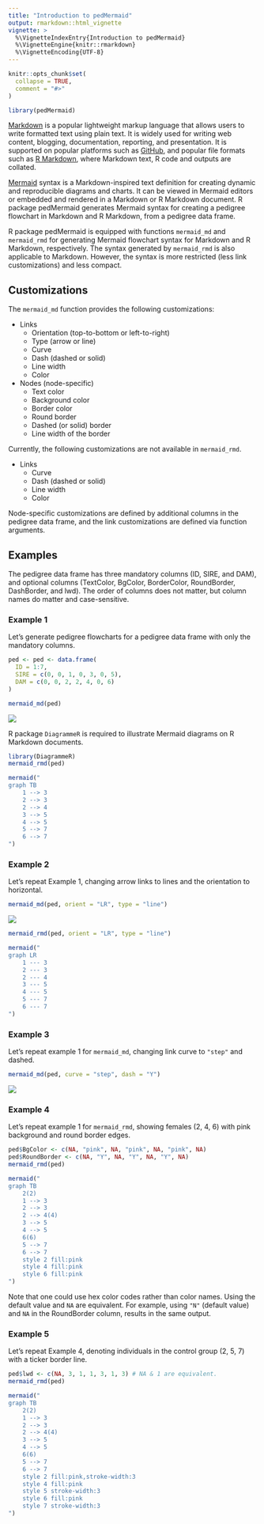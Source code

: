 ```yaml
---
title: "Introduction to pedMermaid"
output: rmarkdown::html_vignette
vignette: >
  %\VignetteIndexEntry{Introduction to pedMermaid}
  %\VignetteEngine{knitr::rmarkdown}
  %\VignetteEncoding{UTF-8}
---
```


```r
knitr::opts_chunk$set(
  collapse = TRUE,
  comment = "#>"
)
```

```r
library(pedMermaid)
```

[Markdown](https://www.markdownguide.org/) is a popular lightweight markup language that allows users to write formatted text using plain text.
It is widely used for writing web content, blogging, documentation, reporting, and presentation.
It is supported on popular platforms such as [GitHub](https://github.com/), and popular file formats such as [R Markdown](https://rmarkdown.rstudio.com/), where Markdown text, R code and outputs are collated.

[Mermaid](https://mermaid.js.org/) syntax is a Markdown-inspired text definition for creating dynamic and reproducible diagrams and charts.
It can be viewed in Mermaid editors or embedded and rendered in a Markdown or R Markdown document.
R package pedMermaid generates Mermaid syntax for creating a pedigree flowchart in Markdown and R Markdown, from a pedigree data frame.

R package pedMermaid is equipped with functions `mermaid_md` and `mermaid_rmd` for generating Mermaid flowchart syntax for Markdown and R Markdown, respectively.
The syntax generated by `mermaid_rmd` is also applicable to Markdown.
However, the syntax is more restricted (less link customizations) and less compact.

## Customizations

The `mermaid_md` function provides the following customizations:

- Links
  - Orientation (top-to-bottom or left-to-right)
  - Type (arrow or line)
  - Curve
  - Dash (dashed or solid)
  - Line width
  - Color
- Nodes (node-specific)
  - Text color
  - Background color
  - Border color
  - Round border
  - Dashed (or solid) border
  - Line width of the border

Currently, the following customizations are not available in `mermaid_rmd`.

- Links
  - Curve
  - Dash (dashed or solid)
  - Line width
  - Color

Node-specific customizations are defined by additional columns in the pedigree data frame,
and the link customizations are defined via function arguments.

## Examples

The pedigree data frame has three mandatory columns (ID, SIRE, and DAM), and optional columns
(TextColor, BgColor, BorderColor, RoundBorder, DashBorder, and lwd).
The order of columns does not matter, but column names do matter and case-sensitive.

### Example 1

Let's generate pedigree flowcharts for a pedigree data frame with only the mandatory columns.

```r
ped <- ped <- data.frame(
  ID = 1:7,
  SIRE = c(0, 0, 1, 0, 3, 0, 5),
  DAM = c(0, 0, 2, 2, 4, 0, 6)
)

mermaid_md(ped)
```

![](example1.png)

R package `DiagrammeR` is required to illustrate Mermaid diagrams on R Markdown documents.

```r
library(DiagrammeR)
mermaid_rmd(ped)
```

```r
mermaid("
graph TB
    1 --> 3
    2 --> 3
    2 --> 4
    3 --> 5
    4 --> 5
    5 --> 7
    6 --> 7
")
```

### Example 2

Let's repeat Example 1, changing arrow links to lines and the orientation to horizontal.

```r
mermaid_md(ped, orient = "LR", type = "line")
```

![](example2.png)

```r
mermaid_rmd(ped, orient = "LR", type = "line")
```

```r
mermaid("
graph LR
    1 --- 3
    2 --- 3
    2 --- 4
    3 --- 5
    4 --- 5
    5 --- 7
    6 --- 7
")
```

### Example 3

Let's repeat example 1 for `mermaid_md`, changing link curve to `"step"` and dashed.

```r
mermaid_md(ped, curve = "step", dash = "Y")
```

![](example3.png)

### Example 4

Let's repeat example 1 for `mermaid_rmd`, showing females (2, 4, 6) with pink background and round border edges.

```r
ped$BgColor <- c(NA, "pink", NA, "pink", NA, "pink", NA)
ped$RoundBorder <- c(NA, "Y", NA, "Y", NA, "Y", NA)
mermaid_rmd(ped)
```

```r
mermaid("
graph TB
    2(2)
    1 --> 3
    2 --> 3
    2 --> 4(4)
    3 --> 5
    4 --> 5
    6(6)
    5 --> 7
    6 --> 7
    style 2 fill:pink
    style 4 fill:pink
    style 6 fill:pink
")
```

Note that one could use hex color codes rather than color names.
Using the default value and `NA` are equivalent.
For example, using `"N"` (default value) and `NA` in the RoundBorder column, results in the same output.

### Example 5

Let's repeat Example 4, denoting individuals in the control group (2, 5, 7) with a ticker border line.

```r
ped$lwd <- c(NA, 3, 1, 1, 3, 1, 3) # NA & 1 are equivalent.
mermaid_rmd(ped)
```

```r
mermaid("
graph TB
    2(2)
    1 --> 3
    2 --> 3
    2 --> 4(4)
    3 --> 5
    4 --> 5
    6(6)
    5 --> 7
    6 --> 7
    style 2 fill:pink,stroke-width:3
    style 4 fill:pink
    style 5 stroke-width:3
    style 6 fill:pink
    style 7 stroke-width:3
")
```
